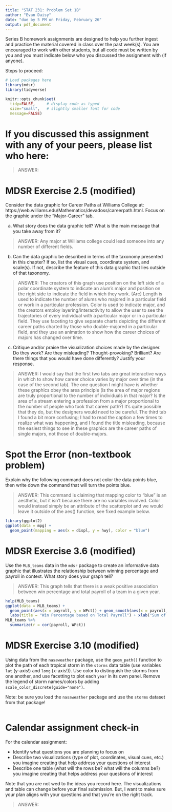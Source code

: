 ```yaml
---
title: "STAT 231: Problem Set 1B"
author: "Evan Daisy"
date: "due by 5 PM on Friday, February 26"
output: pdf_document
---
```


Series B homework assignments are designed to help you further ingest and practice the material covered in class over the past week(s).  You are encouraged to work with other students, but all code must be written by you and you must indicate below who you discussed the assignment with (if anyone).  

Steps to proceed:

\begin{enumerate}
\item In RStudio, go to File > Open Project, navigate to the folder with the course-content repo, select the course-content project (course-content.Rproj), and click "Open" 
\item Pull the course-content repo (e.g. using the blue-ish down arrow in the Git tab in upper right window)
\item Copy ps1B.Rmd from the course repo to your repo (see page 6 of the GitHub Classroom Guide for Stat231 if needed)
\item Close the course-content repo project in RStudio
\item Open YOUR repo project in RStudio
\item In the ps1B.Rmd file in YOUR repo, replace "YOUR NAME HERE" with your name
\item Add in your responses, committing and pushing to YOUR repo in appropriate places along the way
\item Run "Knit PDF" 
\item Upload the pdf to Gradescope.  Don't forget to select which of your pages are associated with each problem.  \textit{You will not get credit for work on unassigned pages (e.g., if you only selected the first page but your solution spans two pages, you would lose points for any part on the second page that the grader can't see).} 
\end{enumerate}

```r
# Load packages here 
library(mdsr)   
library(tidyverse)

knitr::opts_chunk$set(
  tidy=FALSE,     # display code as typed
  size="small",   # slightly smaller font for code
  message=FALSE)   
```

\newpage 

# If you discussed this assignment with any of your peers, please list who here:

> ANSWER:



\newpage
# MDSR Exercise 2.5 (modified)

Consider the data graphic for Career Paths at Williams College at: https://web.williams.edu/Mathematics/devadoss/careerpath.html.  Focus on the graphic under the "Major-Career" tab.

a. What story does the data graphic tell?  What is the main message that you take away from it?

> ANSWER: Any major at Williams college could lead someone into any number of different fields.

b. Can the data graphic be described in terms of the taxonomy presented in this chapter?  If so, list the visual cues, coordinate system, and scale(s).  If not, describe the feature of this data graphic that lies outside of that taxonomy.

> ANSWER: The creators of this graph use position on the left side of a polar coordinate system to indicate an alum's major and position on the right side to indicate the field in which they work. (Arc) Length is used to indicate the number of alums who majored in a particular field or work in a particular profession. Color is used to indicate major, and the creators employ layering/interactivity to allow the user to see the trajectories of every individual with a particular major or in a particular field. They use faceting to give separate charts depicting the different career paths charted by those who double-majored in a particular field, and they use an animation to show how the career choices of majors has changed over time.

c. Critique and/or praise the visualization choices made by the designer.  Do they work? Are they misleading?  Thought-provoking?  Brilliant?  Are there things that you would have done differently?  Justify your response.

> ANSWER: I would say that the first two tabs are great interactive ways in which to show how career choice varies by major over time (in the case of the second tab). The one question I might have is whether these graphics obey the area principle (is the area of major regions are truly proportional to the number of individuals in that major? Is the area of a stream entering a profession from a major proportional to the number of people who took that career path?) It's quite possible that they do, but the designers would need to be careful. The third tab I found a bit more confusing; I had to read the caption a few times to realize what was happening, and I found the title misleading, because the easiest things to see in these graphics are the career paths of single majors, not those of double-majors.


\newpage
# Spot the Error (non-textbook problem)

Explain why the following command does not color the data points blue, then write down the command that will turn the points blue.

> ANSWER: This command is claiming that mapping color to "blue" is an aesthetic, but it isn't because there are no variables involved. Color would instead simply be an attribute of the scatterplot and we would leave it outside of the aes() function, see fixed example below.

```r
library(ggplot2)
ggplot(data = mpg) + 
  geom_point(mapping = aes(x = displ, y = hwy), color = "blue")
```


\newpage
# MDSR Exercise 3.6 (modified)

Use the `MLB_teams` data in the `mdsr` package to create an informative data graphic that illustrates the relationship between winning percentage and payroll in context. What story does your graph tell?

> ANSWER: This graph tells that there is a weak positive association between win percentage and total payroll of a team in a given year.

```r
help(MLB_teams)
ggplot(data = MLB_teams) + 
  geom_point(aes(x = payroll, y = WPct)) + geom_smooth(aes(x = payroll, y = WPct), method = "loess", se = FALSE) +
  labs(title = "Win Percentage based on Total Payroll") + xlab("Sum of Player Salaries ($)") + ylab("Percentage of Games Won")
MLB_teams %>%
  summarize(r = cor(payroll, WPct))
```


\newpage
# MDSR Exercise 3.10 (modified)

Using data from the `nasaweather` package, use the `geom_path()` function to plot the path of each tropical storm in the `storms` data table (use variables `lat` (y-axis!) and `long` (x-axis!)).  Use color to distinguish the storms from one another, and use facetting to plot each `year` in its own panel.  Remove the legend of storm names/colors by adding `scale_color_discrete(guide="none")`. 

Note: be sure you load the `nasaweather` package and use the `storms` dataset from that package!

```r

```


\newpage
# Calendar assignment check-in

For the calendar assignment:

- Identify what questions you are planning to focus on
- Describe two visualizations (type of plot, coordinates, visual cues, etc.) you imagine creating that help address your questions of interest 
- Describe one table (what will the rows be?  what will the columns be?) you imagine creating that helps address your questions of interest

Note that you are not wed to the ideas you record here.  The visualizations and table can change before your final submission.  But, I want to make sure your plan aligns with your questions and that you're on the right track.

> ANSWER:

 